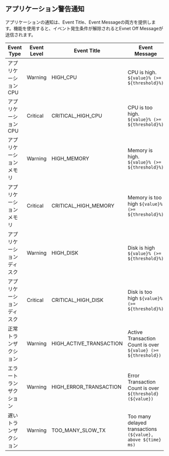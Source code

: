 ## アプリケーション警告通知

アプリケーションの通知は、Event Title、Event Messageの両方を提供します。<Cmdname sid="resolved_event_notification" className="uitext" />機能を使用すると、イベント発生条件が解除されるとEvnet Off Messageが送信されます。

| Event Type   | Event Level | Event Title             | Event Message                                                 | Event Off Message                                                  |
| ------------ | ----------- | ----------------------- | ------------------------------------------------------------- | ------------------------------------------------------------------ |
| アプリケーションCPU  | Warning     | HIGH_CPU                | CPU is high. `${value}% (>= ${threshold}%)`                   | RECOVERED: CPU is high. less than `${threshold}%`                  |
| アプリケーションCPU  | Critical    | CRITICAL_HIGH_CPU       | CPU is too high. `${value}% (>= ${threshold}%)`               | RECOVERED: CPU is too high. less than `${threshold}%`              |
| アプリケーションメモリ  | Warning     | HIGH_MEMORY             | Memory is high. `${value}% (>= ${threshold}%)`                | RECOVERED: Memory is high. less than `${threshold}%`               |
| アプリケーションメモリ  | Critical    | CRITICAL_HIGH_MEMORY    | Memory is too high `${value}% (>= ${threshold}%)`             | RECOVERED: Memory is too high. less than `${threshold}%`           |
| アプリケーションディスク | Warning     | HIGH_DISK               | Disk is high `${value}% (>= ${threshold}%)`                   | RECOVERED: Disk id high. less than `${threshold}%`                 |
| アプリケーションディスク | Critical    | CRITICAL_HIGH_DISK      | Disk is too high `${value}% (>= ${threshold}%)`               | RECOVERED: Disk is too highf. less than `${threshold}%`            |
| 正常トランザクション   | Warning     | HIGH_ACTIVE_TRANSACTION | Active Transaction Count is over `${value} (>= ${threshold})` | RECOVERED: Active Transaction Count is less than `${threshold}`    |
| エラートランザクション  | Warning     | HIGH_ERROR_TRANSACTION  | Error Transaction Count is over `${threshold} (${value})`     | RECOVERED: Error Transaction Count is less than `${threshold}`     |
| 遅いトランザクション   | Warning     | TOO_MANY_SLOW_TX        | Too many delayed transactions `(${value}, above ${time} ms)`  | RECOVERED: Too many delayed transactions. less than `${threshold}` |
